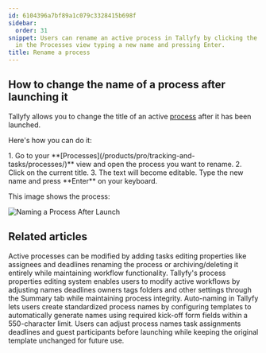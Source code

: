 ```yaml
---
id: 6104396a7bf89a1c079c3328415b698f
sidebar:
  order: 31
snippet: Users can rename an active process in Tallyfy by clicking the current title
  in the Processes view typing a new name and pressing Enter.
title: Rename a process
---
```



## How to change the name of a process after launching it

Tallyfy allows you to change the title of an active [process](/products/pro/tracking-and-tasks/processes/) after it has been launched.

Here's how you can do it:

<Steps>
1. Go to your **[Processes](/products/pro/tracking-and-tasks/processes/)** view and open the process you want to rename.
2. Click on the current title.
3. The text will become editable. Type the new name and press **Enter** on your keyboard.
</Steps>

This image shows the process:

![Naming a Process After Launch](https://screenshots.tallyfy.com/tallyfy%2Fpro%2Fdesktop-light-change-process-name.png)


## Related articles
<CardGrid>
<LinkTitleCard header="<b>Processes > Edit processes</b>" href="/products/pro/tracking-and-tasks/processes/edit-processes/" > Active processes can be modified by adding tasks editing properties like assignees and deadlines renaming the process or archiving/deleting it entirely while maintaining workflow functionality. </LinkTitleCard>
<LinkTitleCard header="<b>Edit Processes > Edit tasks and process properties</b>" href="/products/pro/tracking-and-tasks/processes/edit-processes/how-can-i-edit-tasks-and-processes-in-tallyfy/" > Tallyfy's process properties editing system enables users to modify active workflows by adjusting names deadlines owners tags folders and other settings through the Summary tab while maintaining process integrity. </LinkTitleCard>
<LinkTitleCard header="<b>Edit Processes > Auto-name a process in Tallyfy</b>" href="/products/pro/tracking-and-tasks/processes/edit-processes/how-can-i-auto-name-a-process-in-tallyfy/" > Auto-naming in Tallyfy lets users create standardized process names by configuring templates to automatically generate names using required kick-off form fields within a 550-character limit. </LinkTitleCard>
<LinkTitleCard header="<b>Launching > Edit before launch</b>" href="/products/pro/launching/how-can-i-edit-a-process-before-launching/" > Users can adjust process names task assignments deadlines and guest participants before launching while keeping the original template unchanged for future use. </LinkTitleCard>
</CardGrid>